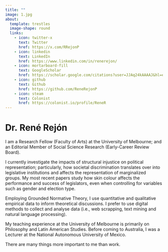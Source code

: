 ```yaml
---
title: ""
image: 1.jpg
about:
  template: trestles
  image-shape: round
  links:
    - icon: twitter-x
      text: Twitter
      href: https://x.com/RRejonP
    - icon: linkedin
      text: LinkedIn
      href: https://www.linkedin.com/in/renerejon/
    - icon: mortarboard-fill
      text: GoogleScholar
      href: https://scholar.google.com/citations?user=JJAq24kAAAAJ&hl=en
    - icon: github
      text: Github
      href: https://github.com/ReneRejonP
    - icon: steam
      text: Colonist
      href: https://colonist.io/profile/ReneR
---
```


# Dr. René Rejón {style="text-transform:none;"}

I am a Research Fellow (Faculty of Arts) at the University of Melbourne; and an Editorial Member of Social Science Research (Early-Career Review Board).

I currently investigate the impacts of structural injustice on political representation; particularly, how societal discrimination translates over into legislative institutions and affects the representation of marginalized groups. My most recent papers study how skin colour affects the performance and success of legislators, even when controlling for variables such as gender and election type.

Employing Grounded Normative Theory, I use quantitative and qualitative empirical data to inform theoretical discussions. I prefer to use digital methods to collect and analyse data (i.e., web scrapping, text mining and natural language processing).

My teaching experience at the University of Melbourne is primarily on Philosophy and Latin American Studies. Before coming to Australia, I was a Lecturer at the National Autonomous University of Mexico.

There are many things more important to me than work.
